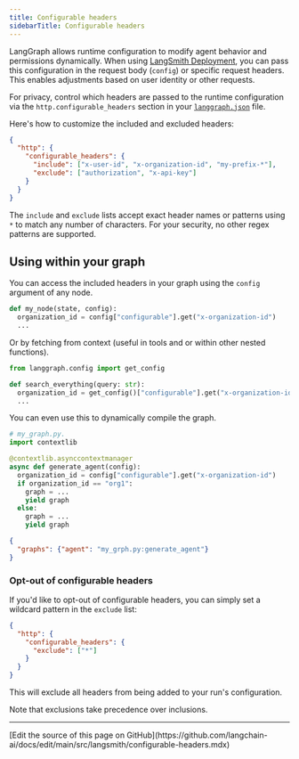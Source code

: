 ```yaml
---
title: Configurable headers
sidebarTitle: Configurable headers
---
```

LangGraph allows runtime configuration to modify agent behavior and permissions dynamically. When using [LangSmith Deployment](/langsmith/deployment-quickstart), you can pass this configuration in the request body (`config`) or specific request headers. This enables adjustments based on user identity or other requests.

For privacy, control which headers are passed to the runtime configuration via the `http.configurable_headers` section in your [`langgraph.json`](/langsmith/application-structure#configuration-file) file.

Here's how to customize the included and excluded headers:

```json
{
  "http": {
    "configurable_headers": {
      "include": ["x-user-id", "x-organization-id", "my-prefix-*"],
      "exclude": ["authorization", "x-api-key"]
    }
  }
}
```

The `include` and `exclude` lists accept exact header names or patterns using `*` to match any number of characters. For your security, no other regex patterns are supported.

## Using within your graph

You can access the included headers in your graph using the `config` argument of any node.

```python
def my_node(state, config):
  organization_id = config["configurable"].get("x-organization-id")
  ...
```

Or by fetching from context (useful in tools and or within other nested functions).

```python
from langgraph.config import get_config

def search_everything(query: str):
  organization_id = get_config()["configurable"].get("x-organization-id")
  ...
```

You can even use this to dynamically compile the graph.

```python
# my_graph.py.
import contextlib

@contextlib.asynccontextmanager
async def generate_agent(config):
  organization_id = config["configurable"].get("x-organization-id")
  if organization_id == "org1":
    graph = ...
    yield graph
  else:
    graph = ...
    yield graph

```

```json
{
  "graphs": {"agent": "my_grph.py:generate_agent"}
}
```

### Opt-out of configurable headers

If you'd like to opt-out of configurable headers, you can simply set a wildcard pattern in the `exclude` list:

```json
{
  "http": {
    "configurable_headers": {
      "exclude": ["*"]
    }
  }
}
```

This will exclude all headers from being added to your run's configuration.

Note that exclusions take precedence over inclusions.

---

<Callout icon="pen-to-square" iconType="regular">
  [Edit the source of this page on GitHub](https://github.com/langchain-ai/docs/edit/main/src/langsmith/configurable-headers.mdx)
</Callout>
